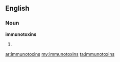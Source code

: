 ==English==

===Noun===
'''immunotoxins'''

# {{plural of|[[immunotoxin]]}}

[[ar:immunotoxins]]
[[my:immunotoxins]]
[[ta:immunotoxins]]